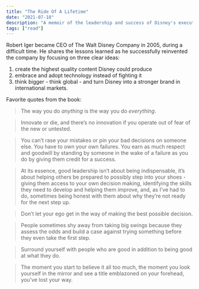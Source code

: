 ```yaml
---
title: "The Ride Of A Lifetime"
date: "2021-07-18"
description: "A memoir of the leadership and success of Disney's executive chairman."
tags: ["read"]
---
```


Robert Iger became CEO of The Walt Disney Company in 2005, during a difficult time.
He shares the lessons learned as he successfully reinvented the company by focusing on three clear ideas:

1. create the highest quality content Disney could produce
2. embrace and adopt technology instead of fighting it
3. think bigger - think global - and turn Disney into a stronger brand in international markets.

Favorite quotes from the book:

> The way you do _anything_ is the way you do _everything_.

> Innovate or die, and there’s no innovation if you operate out of fear of the new or untested.

> You can’t rase your mistakes or pin your bad decisions on someone else. You have to own your own failures. You earn as much respect and goodwill by standing by someone in the wake of a failure as you do by giving them credit for a success.

> At its essence, good leadership isn’t about being indispensable, it’s about helping others be prepared to possibly step into your shoes - giving them access to your own decision making, identifying the skills they need to develop and helping them improve, and, as I’ve had to do, sometimes being honest with them about why they’re not ready for the next step up.

> Don’t let your ego get in the way of making the best possible decision.

> People sometimes shy away from taking big swings because they assess the odds and build a case against trying something before they even take the first step.

> Surround yourself with people who are good in addition to being good at what they do.

> The moment you start to believe it all too much, the moment you look yourself in the mirror and see a title emblazoned on your forehead, you’ve lost your way.
